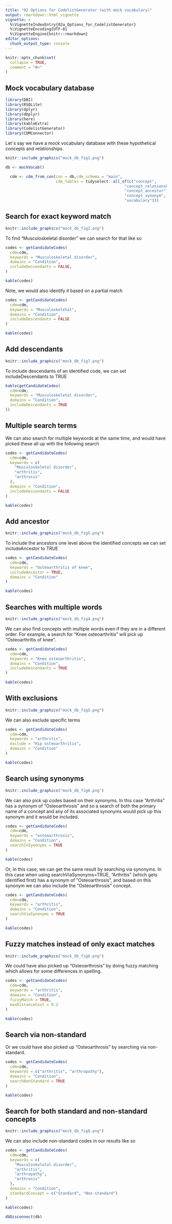 ```yaml
---
title: "02 Options for CodelistGenerator (with mock vocabulary)"
output: rmarkdown::html_vignette
vignette: >
  %\VignetteIndexEntry{02a_Options_for_CodelistGenerator}
  %\VignetteEncoding{UTF-8}
  %\VignetteEngine{knitr::rmarkdown}
editor_options: 
  chunk_output_type: console
---
```


```r
knitr::opts_chunk$set(
  collapse = TRUE,
  comment = "#>"
)
```

## Mock vocabulary database
```r
library(DBI)
library(RSQLite)
library(dplyr)
library(dbplyr)
library(here)
library(kableExtra)
library(CodelistGenerator)
library(CDMConnector)
```

Let´s say we have a mock vocabulary database with these hypothetical concepts and relationships.

```r
knitr::include_graphics("mock_db_fig1.png")
```

```r
db <- mockVocab()

  cdm <- cdm_from_con(con = db,cdm_schema = "main",
                      cdm_tables = tidyselect::all_of(c("concept",
                                                    "concept_relationship",
                                                    "concept_ancestor",
                                                    "concept_synonym",
                                                    "vocabulary")))
```

## Search for exact keyword match 
```r
knitr::include_graphics("mock_db_fig2.png")
```

To find "Musculoskeletal disorder" we can search for that like so 
```r
codes <- getCandidateCodes(
  cdm=cdm,
  keywords = "Musculoskeletal disorder",
  domains = "Condition",
  includeDescendants = FALSE,
)

kable(codes)
```

Note, we would also identify it based on a partial match
```r
codes <- getCandidateCodes(
  cdm=cdm,
  keywords = "Musculoskeletal",
  domains = "Condition",
  includeDescendants = FALSE
)

kable(codes)
```

## Add descendants
```r
knitr::include_graphics("mock_db_fig7.png")
```

To include descendants of an identified code, we can set includeDescendants to TRUE
```r
kable(getCandidateCodes(
  cdm=cdm,
  keywords = "Musculoskeletal disorder",
  domains = "Condition",
  includeDescendants = TRUE
))
```

## Multiple search terms 
We can also search for multiple keywords at the same time, and would have picked these all up with the following search
```r
codes <- getCandidateCodes(
  cdm=cdm,
  keywords = c(
    "Musculoskeletal disorder",
    "arthritis",
    "arthrosis"
  ),
  domains = "Condition",
  includeDescendants = FALSE
)

kable(codes)
```

## Add ancestor
```r
knitr::include_graphics("mock_db_fig5.png")
```

To include the ancestors one level above the identified concepts we can set includeAncestor to TRUE

```r
codes <- getCandidateCodes(
  cdm=cdm,
  keywords = "Osteoarthritis of knee",
  includeAncestor = TRUE,
  domains = "Condition"
)

kable(codes)
```

## Searches with multiple words
```r
knitr::include_graphics("mock_db_fig4.png")
```

We can also find concepts with multiple words even if they are in a different order. For example, a search for "Knee osteoarthritis" will pick up "Osteoarthritis of knee".

```r
codes <- getCandidateCodes(
  cdm=cdm,
  keywords = "Knee osteoarthritis",
  domains = "Condition",
  includeDescendants = TRUE
)

kable(codes)
```


## With exclusions
```r
knitr::include_graphics("mock_db_fig5.png")
```

We can also exclude specific terms 

```r
codes <- getCandidateCodes(
  cdm=cdm,
  keywords = "arthritis",
  exclude = "Hip osteoarthritis",
  domains = "Condition"
)

kable(codes)
```

## Search using synonyms
```r
knitr::include_graphics("mock_db_fig6.png")
```

We can also pick up codes based on their synonyms. In this case "Arthritis" has a synonym of "Osteoarthrosis" and so a search of both the primary name of a concept and any of its associated synonyms would pick up this synonym and it would be included.

```r
codes <- getCandidateCodes(
  cdm=cdm,
  keywords = "osteoarthrosis",
  domains = "Condition",
  searchInSynonyms = TRUE
)

kable(codes)
```

Or, in this case, we can get the same result by searching via synonyms. In this case when using searchViaSynonyms=TRUE, "Arthritis" (which gets identified first) has a synonym of "Osteoarthrosis", and based on this synonym we can also include the "Osteoarthrosis" concept.

```r
codes <- getCandidateCodes(
  cdm=cdm,
  keywords = "arthritis",
  domains = "Condition",
  searchViaSynonyms = TRUE
)

kable(codes)
```

## Fuzzy matches instead of only exact matches 
```r
knitr::include_graphics("mock_db_fig6.png")
```

We could have also picked up "Osteoarthrosis" by doing fuzzy matching which allows for some differences in spelling.

```r
codes <- getCandidateCodes(
  cdm=cdm,
  keywords = "arthritis",
  domains = "Condition",
  fuzzyMatch = TRUE,
  maxDistanceCost = 0.2
)

kable(codes)
```

## Search via non-standard
Or we could have also picked up "Osteoarthrosis" by searching via non-standard.

```r
codes <- getCandidateCodes(
  cdm=cdm,
  keywords = c("arthritis", "arthropathy"),
  domains = "Condition",
  searchNonStandard = TRUE
)

kable(codes)
```

## Search for both standard and non-standard concepts

```r
knitr::include_graphics("mock_db_fig8.png")
```

We can also include non-standard codes in our results like so

```r
codes <- getCandidateCodes(
  cdm=cdm,
  keywords = c(
    "Musculoskeletal disorder",
    "arthritis",
    "arthropathy",
    "arthrosis"
  ),
  domains = "Condition",
  standardConcept = c("Standard", "Non-standard")
)

kable(codes)
```


```r
dbDisconnect(db)
```
